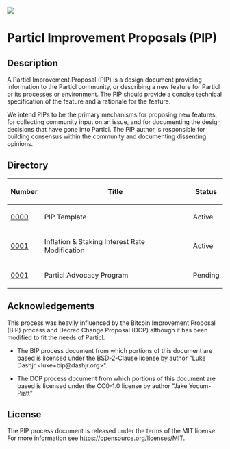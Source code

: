 <img src="./particl_logo_2.svg" />

=Particl Improvement Proposals (PIP)=

==Description==
A Particl Improvement Proposal (PIP) is a design document providing information to the Particl community, or describing a new feature for Particl or its processes or environment. The PIP should provide a concise technical specification of the feature and a rationale for the feature.

We intend PIPs to be the primary mechanisms for proposing new features, for collecting community input on an issue, and for documenting the design decisions that have gone into Particl. The PIP author is responsible for building consensus within the community and documenting dissenting opinions.

==Directory==

{|class="wikitable sortable" style="width: auto; text-align: center;"
!Number!!Title!!Status
|-
|[[./pip-0000/pip-0000.mediawiki|0000]]||PIP Template||Active
|-
|[[./pip-0001/PIP-0001.mediawiki|0001]]||Inflation & Staking Interest Rate Modification||Active
|-
|[[./pip-0002/PIP-0002.mediawiki|0001]]||Particl Advocacy Program||Pending
|}

==Acknowledgements==

This process was heavily influenced by the Bitcoin Improvement Proposal (BIP)
process and Decred Change Proposal (DCP) although it has been modified to fit the needs of Particl.  

* The BIP process document from which portions of this document are based is licensed under the BSD-2-Clause license by author "Luke Dashjr &lt;luke+bip@dashjr.org&gt;".

* The DCP process document from which portions of this document are based is licensed under the CC0-1.0 license by author "Jake Yocum-Piatt"

==License==

The PIP process document is released under the terms of the MIT license. For more information see https://opensource.org/licenses/MIT.

